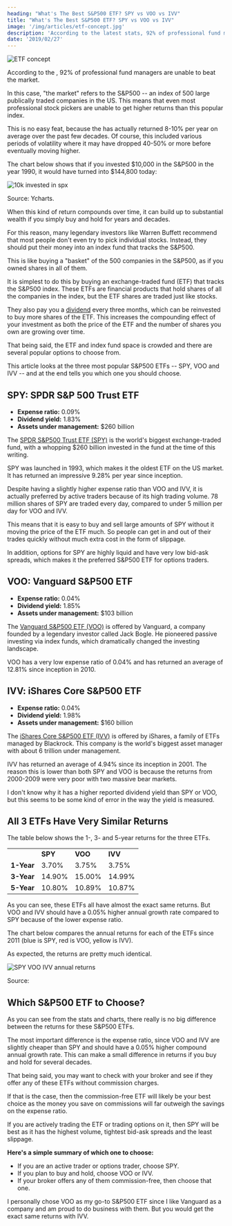 ```yaml
---
heading: "What's The Best S&P500 ETF? SPY vs VOO vs IVV"
title: "What's The Best S&P500 ETF? SPY vs VOO vs IVV"
image: '/img/articles/etf-concept.jpg'
description: 'According to the latest stats, 92% of professional fund managers are unable to beat the market. In this case, "the market" refers to the S&P500 index.'
date: '2019/02/27'
---
```


<img src="/img/articles/etf-concept.jpg" alt="ETF concept" width={800} height={438} />

According to the <External url="https://www.aei.org/carpe-diem/more-evidence-that-its-very-hard-to-beat-the-market-over-time-95-of-financial-professionals-cant-do-it/" text="latest stats" />, 92% of professional fund managers are unable to beat the market.

In this case, "the market" refers to the S&P500 -- an index of 500 large publically traded companies in the US. This means that even most professional stock pickers are unable to get higher returns than this popular index.

This is no easy feat, because the <External url="https://en.wikipedia.org/wiki/S%26P_500_Index" text="S&P500" /> has actually returned 8-10% per year on average over the past few decades. Of course, this included various periods of volatility where it may have dropped 40-50% or more before eventually moving higher.

The chart below shows that if you invested $10,000 in the S&P500 in the year 1990, it would have turned into $144,800 today:

<img src="/img/articles/10k-invested-in-spx.png" alt="10k invested in spx" width={850} height={501} loading="lazy" />

Source: Ycharts.

When this kind of return compounds over time, it can build up to substantial wealth if you simply buy and hold for years and decades.

For this reason, many legendary investors like Warren Buffett recommend that most people don't even try to pick individual stocks. Instead, they should put their money into an index fund that tracks the S&P500.

This is like buying a "basket" of the 500 companies in the S&P500, as if you owned shares in all of them.

It is simplest to do this by buying an exchange-traded fund (ETF) that tracks the S&P500 index. These ETFs are financial products that hold shares of all the companies in the index, but the ETF shares are traded just like stocks.

They also pay you a [dividend](/term/dividend/) every three months, which can be reinvested to buy more shares of the ETF. This increases the compounding effect of your investment as both the price of the ETF and the number of shares you own are growing over time.

That being said, the ETF and index fund space is crowded and there are several popular options to choose from.

This article looks at the three most popular S&P500 ETFs -- SPY, VOO and IVV -- and at the end tells you which one you should choose.

## SPY: SPDR S&P 500 Trust ETF

-  **Expense ratio:** 0.09%
-  **Dividend yield:** 1.83%
-  **Assets under management:** $260 billion

The [SPDR S&P500 Trust ETF (SPY)](/etf/spy/) is the world's biggest exchange-traded fund, with a whopping $260 billion invested in the fund at the time of this writing.

SPY was launched in 1993, which makes it the oldest ETF on the US market. It has returned an impressive 9.28% per year since inception.

Despite having a slightly higher expense ratio than VOO and IVV, it is actually preferred by active traders because of its high trading volume. 78 million shares of SPY are traded every day, compared to under 5 million per day for VOO and IVV.

This means that it is easy to buy and sell large amounts of SPY without it moving the price of the ETF much. So people can get in and out of their trades quickly without much extra cost in the form of slippage.

In addition, options for SPY are highly liquid and have very low bid-ask spreads, which makes it the preferred S&P500 ETF for options traders.

## VOO: Vanguard S&P500 ETF

-  **Expense ratio:** 0.04%
-  **Dividend yield:** 1.85%
-  **Assets under management:** $103 billion

The [Vanguard S&P500 ETF (VOO)](/etf/voo/) is offered by Vanguard, a company founded by a legendary investor called Jack Bogle. He pioneered passive investing via index funds, which dramatically changed the investing landscape.

VOO has a very low expense ratio of 0.04% and has returned an average of 12.81% since inception in 2010.

## IVV: iShares Core S&P500 ETF

-  **Expense ratio:** 0.04%
-  **Dividend yield:** 1.98%
-  **Assets under management:** $160 billion

The [iShares Core S&P500 ETF (IVV)](/etf/ivv/) is offered by iShares, a family of ETFs managed by Blackrock. This company is the world's biggest asset manager with about 6 trillion under management.

IVV has returned an average of 4.94% since its inception in 2001. The reason this is lower than both SPY and VOO is because the returns from 2000-2009 were very poor with two massive bear markets.

I don't know why it has a higher reported dividend yield than SPY or VOO, but this seems to be some kind of error in the way the yield is measured.

## All 3 ETFs Have Very Similar Returns

The table below shows the 1-, 3- and 5-year returns for the three ETFs.

<table>
	<tbody>
		<tr>
			<td>&nbsp;</td>
			<td>
				<strong>SPY</strong>
			</td>
			<td>
				<strong>VOO</strong>
			</td>
			<td>
				<strong>IVV</strong>
			</td>
		</tr>
		<tr>
			<td>
				<strong>1-Year</strong>
			</td>
			<td>3.70%</td>
			<td>3.75%</td>
			<td>3.75%</td>
		</tr>
		<tr>
			<td>
				<strong>3-Year</strong>
			</td>
			<td>14.90%</td>
			<td>15.00%</td>
			<td>14.99%</td>
		</tr>
		<tr>
			<td>
				<strong>5-Year</strong>
			</td>
			<td>10.80%</td>
			<td>10.89%</td>
			<td>10.87%</td>
		</tr>
	</tbody>
</table>

As you can see, these ETFs all have almost the exact same returns. But VOO and IVV should have a 0.05% higher annual growth rate compared to SPY because of the lower expense ratio.

The chart below compares the annual returns for each of the ETFs since 2011 (blue is SPY, red is VOO, yellow is IVV).

As expected, the returns are pretty much identical.

<img
	src="/img/articles/spy-voo-ivv-annual-returns.png"
	alt="SPY VOO IVV annual returns"
	width={1125}
	height={583}
	loading="lazy"
/>

Source: <External url="https://www.portfoliovisualizer.com/backtest-portfolio" text="portfoliovisualizer.com" />

## Which S&P500 ETF to Choose?

As you can see from the stats and charts, there really is no big difference between the returns for these S&P500 ETFs.

The most important difference is the expense ratio, since VOO and IVV are slightly cheaper than SPY and should have a 0.05% higher compound annual growth rate. This can make a small difference in returns if you buy and hold for several decades.

That being said, you may want to check with your broker and see if they offer any of these ETFs without commission charges.

If that is the case, then the commission-free ETF will likely be your best choice as the money you save on commissions will far outweigh the savings on the expense ratio.

If you are actively trading the ETF or trading options on it, then SPY will be best as it has the highest volume, tightest bid-ask spreads and the least slippage.

**Here's a simple summary of which one to choose:**

-  If you are an active trader or options trader, choose SPY.
-  If you plan to buy and hold, choose VOO or IVV.
-  If your broker offers any of them commission-free, then choose that one.

I personally chose VOO as my go-to S&P500 ETF since I like Vanguard as a company and am proud to do business with them. But you would get the exact same returns with IVV.
